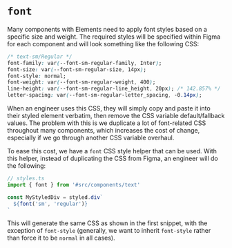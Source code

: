 
<Meta title="Components/Text/Font" />

# `font`

Many components with Elements need to apply font styles based on a specific size and weight. The required styles will
be specified within Figma for each component and will look something like the following CSS:

```css
/* text-sm/Regular */
font-family: var(--font-sm-regular-family, Inter);
font-size: var(--font-sm-regular-size, 14px);
font-style: normal;
font-weight: var(--font-sm-regular-weight, 400);
line-height: var(--font-sm-regular-line_height, 20px); /* 142.857% */
letter-spacing: var(--font-sm-regular-letter_spacing, -0.14px);
```

When an engineer uses this CSS, they will simply copy and paste it into their styled element verbatim, then remove the
CSS variable default/fallback values. The problem with this is we duplicate a lot of font-related CSS throughout many
components, which increases the cost of change, especially if we go through another CSS variable overhaul.

To ease this cost, we have a `font` CSS style helper that can be used. With this helper, instead of duplicating the CSS
from Figma, an engineer will do the following:

```ts
// styles.ts
import { font } from '#src/components/text'

const MyStyledDiv = styled.div`
  ${font('sm', 'regular')}
`
```

This will generate the same CSS as shown in the first snippet, with the exception of `font-style` (generally, we want
to inherit `font-style` rather than force it to be `normal` in all cases).
